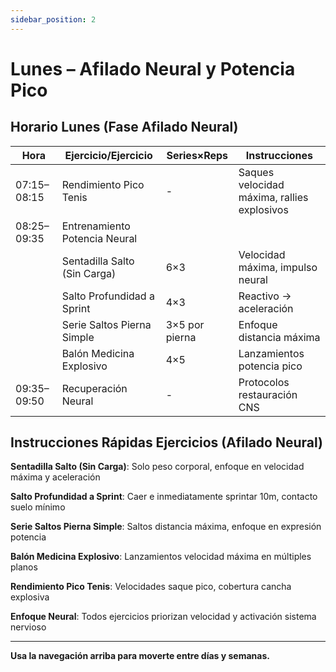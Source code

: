 ```yaml
---
sidebar_position: 2
---
```



<WorkoutNav weekNumber={10} />

# Lunes – Afilado Neural y Potencia Pico

## Horario Lunes (Fase Afilado Neural)

| Hora | Ejercicio/Ejercicio | Series×Reps | Instrucciones |
|------|---------------|-----------|--------------|
| 07:15–08:15 | Rendimiento Pico Tenis | - | Saques velocidad máxima, rallies explosivos |
| 08:25–09:35 | Entrenamiento Potencia Neural | | |
| | Sentadilla Salto (Sin Carga) | 6×3 | Velocidad máxima, impulso neural |
| | Salto Profundidad a Sprint | 4×3 | Reactivo → aceleración |
| | Serie Saltos Pierna Simple | 3×5 por pierna | Enfoque distancia máxima |
| | Balón Medicina Explosivo | 4×5 | Lanzamientos potencia pico |
| 09:35–09:50 | Recuperación Neural | - | Protocolos restauración CNS |

## Instrucciones Rápidas Ejercicios (Afilado Neural)

**Sentadilla Salto (Sin Carga)**: Solo peso corporal, enfoque en velocidad máxima y aceleración

**Salto Profundidad a Sprint**: Caer e inmediatamente sprintar 10m, contacto suelo mínimo

**Serie Saltos Pierna Simple**: Saltos distancia máxima, enfoque en expresión potencia

**Balón Medicina Explosivo**: Lanzamientos velocidad máxima en múltiples planos

**Rendimiento Pico Tenis**: Velocidades saque pico, cobertura cancha explosiva

**Enfoque Neural**: Todos ejercicios priorizan velocidad y activación sistema nervioso

---

**Usa la navegación arriba para moverte entre días y semanas.**
